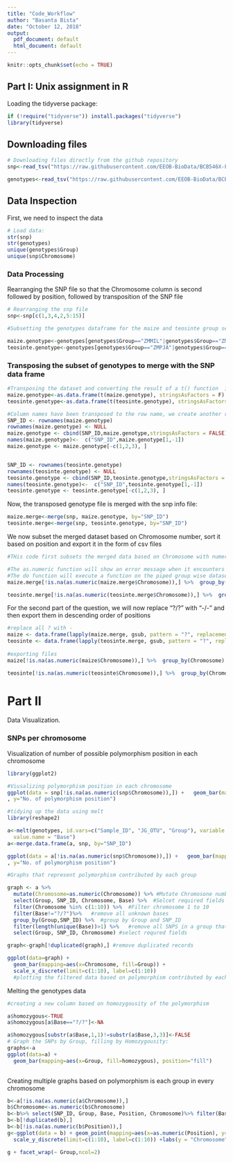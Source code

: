 ```yaml
---
title: "Code_Workflow"
author: "Basanta Bista"
date: "October 12, 2018"
output:
  pdf_document: default
  html_document: default
---
```


```r
knitr::opts_chunk$set(echo = TRUE)
```

## Part I:  Unix assignment in R

Loading the tidyverse package:
```r
if (!require("tidyverse")) install.packages("tidyverse")
library(tidyverse)

```

## Downloading files

```r
# Downloading files directly from the github repository 
snp<-read_tsv("https://raw.githubusercontent.com/EEOB-BioData/BCB546X-Fall2018/master/assignments/UNIX_Assignment/snp_position.txt")

genotypes<-read_tsv("https://raw.githubusercontent.com/EEOB-BioData/BCB546X-Fall2018/master/assignments/UNIX_Assignment/fang_et_al_genotypes.txt")

```
## Data Inspection

First, we need to inspect the data

```r
# Load data:
str(snp)
str(genotypes)
unique(genotypes$Group)
unique(snp$Chromosome)
```



### Data Processing

Rearranging the SNP file so that the Chromosome column is second followed by position, followed by transposition of the SNP file

```r
# Rearranging the snp file
snp<-snp[c(1,3,4,2,5:15)]

#Subsetting the genotypes dataframe for the maize and teosinte group seperately

maize.genotype<-genotypes[genotypes$Group=="ZMMIL"|genotypes$Group=="ZMMLR"|genotypes$Group=="ZMMMR",]
teosinte.genotype<-genotypes[genotypes$Group=="ZMPJA"|genotypes$Group=="ZMPIL"|genotypes$Group=="ZMPBA",]


```

### Transposing the subset of genotypes to merge with the SNP data frame
```r
#Transposing the dataset and converting the result of a t() function  i.e a matrix into dataframe
maize.genotype<-as.data.frame(t(maize.genotype), stringsAsFactors = F)
teosinte.genotype<-as.data.frame(t(teosinte.genotype), stringsAsFactors = F)

#Column names have been transposed to the row name, we create another row from the row names called SNP_ID  The first row is then converted to the row names and remove the fisrt three columns. 
SNP_ID <- rownames(maize.genotype)
rownames(maize.genotype) <- NULL
maize.genotype <- cbind(SNP_ID,maize.genotype,stringsAsFactors = FALSE)
names(maize.genotype)<-  c("SNP_ID",maize.genotype[1,-1])
maize.genotype <- maize.genotype[-c(1,2,3), ]


SNP_ID <- rownames(teosinte.genotype)
rownames(teosinte.genotype) <- NULL
teosinte.genotype <- cbind(SNP_ID,teosinte.genotype,stringsAsFactors = FALSE)
names(teosinte.genotype)<-  c("SNP_ID",teosinte.genotype[1,-1])
teosinte.genotype <- teosinte.genotype[-c(1,2,3), ]


```

Now, the transposed genotype file is merged with the snp info file:
``` r
maize.merge<-merge(snp, maize.genotype, by="SNP_ID")
teosinte.merge<-merge(snp, teosinte.genotype, by="SNP_ID")

```
We now subset the merged dataset based on Chromosome number, sort it based on position and export it in the form of csv files

```r

#THis code first subsets the merged data based on Chromosome with numerical valies i.e 1-10 then groups it by the Chromosome number, folloed by sorting by the Position in ascending order and pipes them into a write.csv function that will export the files as csvs with names based on the Chromosome number, order and group (Maize/Teosinte)

#The as.numeric function will show an error message when it encounters a character strinf i.e "unknow/multiple" value which will be replace by NA
#The do function will execute a function on the piped group wise dataset, in this case export them as csv. THe do() function will show an error messsage when a datafram is not the output of the do() function, neverthless, the code still works and individual files for each chromosome are still created. 
maize.merge[!is.na(as.numeric(maize.merge$Chromosome)),] %>%  group_by(Chromosome) %>% arrange(as.numeric(Position)) %>%   do( write.csv( .,paste0("Maize_Chr_",unique(.$Chromosome),"_ascending.csv"), row.names = F))

teosinte.merge[!is.na(as.numeric(teosinte.merge$Chromosome)),] %>%  group_by(Chromosome) %>% arrange(as.numeric(Position)) %>%   do( write.csv( .,paste0("Teosinte_Chr_",unique(.$Chromosome),"_ascending.csv"), row.names = F))


```
For the second part of the question, we will now replace "?/?" with "-/-" and then export them in descending order of positions 
```r


#replace all ? with -
maize <- data.frame(lapply(maize.merge, gsub, pattern = "?", replacement = "-", fixed = TRUE))
teosinte <- data.frame(lapply(teosinte.merge, gsub, pattern = "?", replacement = "-", fixed = TRUE))
 
#exporting files
maize[!is.na(as.numeric(maize$Chromosome)),] %>%  group_by(Chromosome) %>% arrange(desc(as.numeric(Position))) %>%   do( write.csv( .,paste0("Maize_Chr_",unique(.$Chromosome),"_descending.csv"), row.names = F))

teosinte[!is.na(as.numeric(teosinte$Chromosome)),] %>%  group_by(Chromosome) %>% arrange(desc(as.numeric(Position))) %>%   do( write.csv( .,paste0("Teosinte_Chr_",unique(.$Chromosome),"_descending.csv"), row.names = F))


```



# Part II

Data Visualization.

### SNPs per chromosome
Visualization of number of possible polymorphism position in each chromosome 


```r
library(ggplot2)

#Viusalizing polymorphism position in each chromosome
ggplot(data = snp[!is.na(as.numeric(snp$Chromosome)),]) +   geom_bar(mapping = aes(x = as.numeric(Chromosome))) + scale_x_discrete(limit=c(1:10))+ labs(x = "Chromosome"
, y="No. of polymorphism position")
```

```R
#tidying up the data using melt
library(reshape2)

a<-melt(genotypes, id.vars=c("Sample_ID", "JG_OTU", "Group"), variable.name = "SNP_ID", 
  value.name = "Base")
a<-merge.data.frame(a, snp, by="SNP_ID")

ggplot(data = a[!is.na(as.numeric(snp$Chromosome)),]) +   geom_bar(mapping = aes(x = as.numeric(Chromosome), fill=Group)) + scale_x_discrete(limit=c(1:10))+ labs(x = "Chromosome"
, y="No. of polymorphism position")
```
```R
#Graphs that represent polymorphism contributed by each group

graph <- a %>% 
  mutate(Chromosome=as.numeric(Chromosome)) %>% #Mutate Chromosone number into numeric
  select(Group, SNP_ID, Chromosome, Base) %>%  #Selcet required fields
  filter(Chromosome %in% c(1:10)) %>%  #Filter chromosome 1 to 10
  filter(Base!="?/?")%>%   #remove all unknown bases
  group_by(Group,SNP_ID) %>%  #group by Group and SNP_ID
  filter(length(unique(Base))>1) %>%   #remove all SNPS in a group that has only one base i.e no polymorphism in the group
  select(Group, SNP_ID, Chromosome) #select requred fields

graph<-graph[!duplicated(graph),] #remove duplicated records

ggplot(data=graph) +
  geom_bar(mapping=aes(x=Chromosome, fill=Group)) + 
  scale_x_discrete(limit=c(1:10), label=c(1:10))
  #plotting the filtered data based on polymorphism contributed by each group


```

Melting the genotypes data 

```r
#creating a new column based on homozygousity of the polymorphism

a$homozygous<-TRUE
a$homozygous[a$Base=="?/?"]<-NA

a$homozygous[substr(a$Base,1,1)!=substr(a$Base,3,3)]<-FALSE
# Graph the SNPs by Group, filling by Homozygousity:
graphs<-a
ggplot(data=a) +
  geom_bar(mapping=aes(x=Group, fill=homozygous), position="fill") 
  

```

Creating multiple graphs based on polymorphism is each group in every chromosome
```r

b<-a[!is.na(as.numeric(a$Chromosome)),]
b$Chromosome<-as.numeric(b$Chromosome)
b<-b%>% select(SNP_ID, Group, Base, Position, Chromosome)%>% filter(Base!="?/?")
b<-b[!duplicated(b),]
b<-b[!is.na(as.numeric(b$Position)),]
g<-ggplot(data = b) + geom_point(mapping=aes(x=as.numeric(Position), y=Chromosome, color=Base))+ 
  scale_y_discrete(limit=c(1:10), label=c(1:10)) +labs(y = "Chromosome" , x="Chromosome position")

g + facet_wrap(~ Group,ncol=2)

```